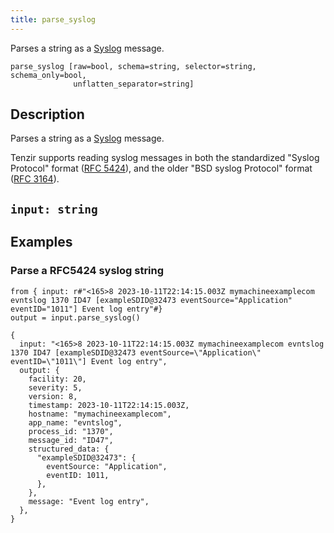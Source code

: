 ```yaml
---
title: parse_syslog
---
```


Parses a string as a [Syslog](https://en.wikipedia.org/wiki/Syslog) message.

```tql
parse_syslog [raw=bool, schema=string, selector=string, schema_only=bool,
              unflatten_separator=string]
```

## Description

Parses a string as a [Syslog](https://en.wikipedia.org/wiki/Syslog) message.

Tenzir supports reading syslog messages in both the standardized "Syslog Protocol" format
([RFC 5424](https://tools.ietf.org/html/rfc5424)), and the older "BSD syslog Protocol" format
([RFC 3164](https://tools.ietf.org/html/rfc3164)).

## `input: string`


<ParsingOptions />

## Examples

### Parse a RFC5424 syslog string

```tql
from { input: r#"<165>8 2023-10-11T22:14:15.003Z mymachineexamplecom evntslog 1370 ID47 [exampleSDID@32473 eventSource="Application" eventID="1011"] Event log entry"#}
output = input.parse_syslog()
```

```tql
{
  input: "<165>8 2023-10-11T22:14:15.003Z mymachineexamplecom evntslog 1370 ID47 [exampleSDID@32473 eventSource=\"Application\" eventID=\"1011\"] Event log entry",
  output: {
    facility: 20,
    severity: 5,
    version: 8,
    timestamp: 2023-10-11T22:14:15.003Z,
    hostname: "mymachineexamplecom",
    app_name: "evntslog",
    process_id: "1370",
    message_id: "ID47",
    structured_data: {
      "exampleSDID@32473": {
        eventSource: "Application",
        eventID: 1011,
      },
    },
    message: "Event log entry",
  },
}
```
